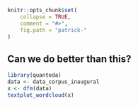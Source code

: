 
```r
knitr::opts_chunk$set(
    collapse = TRUE,
    comment = "#>",
    fig.path = "patrick-"
)
```

## Can we do better than this?

```r
library(quanteda)
data <- data_corpus_inaugural
x <- dfm(data)
textplot_wordcloud(x)
```
